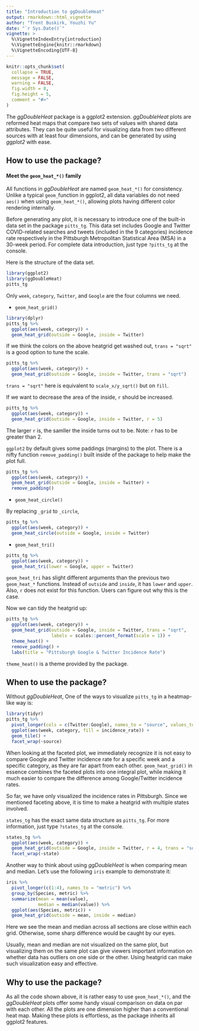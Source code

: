```yaml
---
title: "Introduction to ggDoubleHeat"
output: rmarkdown::html_vignette
author: "Trent Buskirk, Youzhi Yu"
date: "`r Sys.Date()`"
vignette: >
  %\VignetteIndexEntry{introduction}
  %\VignetteEngine{knitr::rmarkdown}
  %\VignetteEncoding{UTF-8}
---
```


```r
knitr::opts_chunk$set(
  collapse = TRUE,
  message = FALSE,
  warning = FALSE,
  fig.width = 8, 
  fig.height = 5,
  comment = "#>"
)
```

The *ggDoubleHeat* package is a ggplot2 extension. *ggDoubleHeat* plots are reformed heat maps that compare two sets of values with shared data attributes. They can be quite useful for visualizing data from two different sources with at least four dimensions, and can be generated by using *ggplot2* with ease. 

## How to use the package?

#### Meet the `geom_heat_*()` family

All functions in *ggDoubleHeat* are named `geom_heat_*()` for consistency. Unlike a typical `geom_`function in ggplot2, all data variables do not need `aes()` when using `geom_heat_*()`, allowing plots having different color rendering internally. 

Before generating any plot, it is necessary to introduce one of the built-in data set in the package `pitts_tg`. This data set includes Google and Twitter COVID-related searches and tweets (included in the 9 categories) incidence rate respectively in the Pittsburgh Metropolitan Statistical Area (MSA) in a 30-week period. For complete data introduction, just type `?pitts_tg` at the console.

Here is the structure of the data set. 


```r
library(ggplot2)
library(ggDoubleHeat)
pitts_tg

```

Only `week`, `category`, `Twitter`, and `Google` are the four columns we need.

* `geom_heat_grid()`

```r
library(dplyr)
pitts_tg %>%
  ggplot(aes(week, category)) +
  geom_heat_grid(outside = Google, inside = Twitter)
```

If we think the colors on the above heatgrid get washed out, `trans = "sqrt"` is a good option to tune the scale.

```r
pitts_tg %>%
  ggplot(aes(week, category)) +
  geom_heat_grid(outside = Google, inside = Twitter, trans = "sqrt")
```

`trans = "sqrt"` here is equivalent to `scale_x/y_sqrt()` but on `fill`.

If we want to decrease the area of the inside, `r` should be increased.

```r
pitts_tg %>%
  ggplot(aes(week, category)) +
  geom_heat_grid(outside = Google, inside = Twitter, r = 5)
```

The larger `r` is, the samller the inside turns out to be. Note: `r` has to be greater than 2. 


`ggplot2` by default gives some paddings (margins) to the plot. There is a nifty function `remove_padding()` built inside of the package to help make the plot full.

```r
pitts_tg %>%
  ggplot(aes(week, category)) +
  geom_heat_grid(outside = Google, inside = Twitter) +
  remove_padding()
```

* `geom_heat_circle()`

By replacing `_grid` to `_circle`, 

```r
pitts_tg %>%
  ggplot(aes(week, category)) +
  geom_heat_circle(outside = Google, inside = Twitter)
```

* `geom_heat_tri()`

```r
pitts_tg %>%
  ggplot(aes(week, category)) +
  geom_heat_tri(lower = Google, upper = Twitter)
```

`geom_heat_tri` has slight different arguments than the previous two `geom_heat_*` functions. Instead of `outside` and `inside`, it has `lower` and `upper`. Also, `r` does not exist for this function. Users can figure out why this is the case. 

Now we can tidy the heatgrid up:

```r
pitts_tg %>%
  ggplot(aes(week, category)) +
  geom_heat_grid(outside = Google, inside = Twitter, trans = "sqrt",
                 labels = scales::percent_format(scale = 1)) +
  theme_heat() +
  remove_padding() +
  labs(title = "Pittsburgh Google & Twitter Incidence Rate")
```

`theme_heat()` is a theme provided by the package.


## When to use the package?

Without *ggDoubleHeat*, One of the ways to visualize `pitts_tg` in a heatmap-like way is:

```r
library(tidyr)
pitts_tg %>%
  pivot_longer(cols = c(Twitter:Google), names_to = "source", values_to = "incidence_rate") %>%
  ggplot(aes(week, category, fill = incidence_rate)) +
  geom_tile() +
  facet_wrap(~source)
```


When looking at the faceted plot, we immediately recognize it is not easy to compare Google and Twitter incidence rate for a specific week and a specific category, as they are far apart from each other. `geom_heat_grid()` in essence combines the faceted plots into one integral plot, while making it much easier to compare the difference among Google/Twitter incidence rates. 


So far, we have only visualized the incidence rates in Pittsburgh. Since we mentioned faceting above, it is time to make a heatgrid with multiple states involved.

`states_tg` has the exact same data structure as `pitts_tg`. For more information, just type `?states_tg` at the console. 

```r
states_tg %>%
  ggplot(aes(week, category)) +
  geom_heat_grid(outside = Google, inside = Twitter, r = 4, trans = "sqrt") +
  facet_wrap(~state) 
```

Another way to think about using *ggDoubleHeat* is when comparing mean and median. Let’s use the following `iris` example to demonstrate it:

```r
iris %>%
  pivot_longer(c(1:4), names_to = "metric") %>%
  group_by(Species, metric) %>%
  summarize(mean = mean(value),
            median = median(value)) %>%
  ggplot(aes(Species, metric)) +
  geom_heat_grid(outside = mean, inside = median)
```

Here we see the mean and median across all sections are close within each grid. Otherwise, some sharp difference would be caught by our eyes. 

Usually, mean and median are not visualized on the same plot, but visualizing them on the same plot can give viewers important information on whether data has outliers on one side or the other. Using heatgrid can make such visualization easy and effective. 

## Why to use the package?

As all the code shown above, it is rather easy to use `geom_heat_*()`, and the *ggDoubleHeat* plots offer some handy visual comparison on data on par with each other. All the plots are one dimension higher than a conventional heat map. Making these plots is effortless, as the package inherits all ggplot2 features. 






